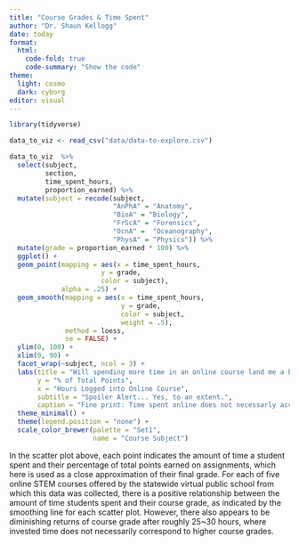 ```yaml
---
title: "Course Grades & Time Spent"
author: "Dr. Shaun Kellogg"
date: today
format:
  html:
    code-fold: true
    code-summary: "Show the code"
theme:
  light: cosmo
  dark: cyborg
editor: visual
---
```


```r
library(tidyverse)

data_to_viz <- read_csv("data/data-to-explore.csv")

data_to_viz  %>% 
  select(subject, 
         section, 
         time_spent_hours, 
         proportion_earned) %>%
  mutate(subject = recode(subject, 
                          "AnPhA" = "Anatomy",
                          "BioA" = "Biology", 
                          "FrScA" = "Forensics", 
                          "OcnA" =  "Oceanography", 
                          "PhysA" = "Physics")) %>%
  mutate(grade = proportion_earned * 100) %>%
  ggplot() +
  geom_point(mapping = aes(x = time_spent_hours, 
                       y = grade,
                       color = subject),
             alpha = .25) +
  geom_smooth(mapping = aes(x = time_spent_hours, 
                            y = grade,
                            color = subject,
                            weight = .5),
              method = loess,
              se = FALSE) +
  ylim(0, 100) + 
  xlim(0, 90) +
  facet_wrap(~subject, ncol = 3) +
  labs(title = "Will spending more time in an online course land me a better grade?",
       y = "% of Total Points",
       x = "Hours Logged into Online Course",
       subtitle = "Spoiler Alert... Yes, to an extent.",
       caption = "Fine print: Time spent online does not necessarly account for all time students spent on the course, e.g, studying offline.") +
  theme_minimal() +
  theme(legend.position = "none") +
  scale_color_brewer(palette = "Set1",
                     name = "Course Subject")
```

In the scatter plot above, each point indicates the amount of time a student spent and their percentage of total points earned on assignments, which here is used as a close approximation of their final grade. For each of five online STEM courses offered by the statewide virtual public school from which this data was collected, there is a positive relationship between the amount of time students spent and their course grade, as indicated by the smoothing line for each scatter plot. However, there also appears to be diminishing returns of course grade after roughly 25\~30 hours, where invested time does not necessarily correspond to higher course grades.
